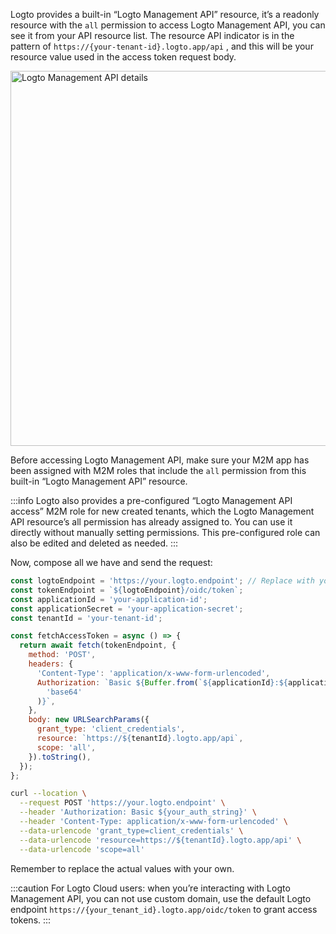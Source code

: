 
Logto provides a built-in “Logto Management API” resource, it’s a readonly resource with the `all` permission to access Logto Management API, you can see it from your API resource list.
The resource API indicator is in the pattern of `https://{your-tenant-id}.logto.app/api` , and this will be your resource value used in the access token request body.

<img alt="Logto Management API details" src="/img/assets/logto-management-api.png" width="600px" />

Before accessing Logto Management API, make sure your M2M app has been assigned with M2M roles that include the `all` permission from this built-in “Logto Management API” resource.

:::info
Logto also provides a pre-configured “Logto Management API access” M2M role for new created tenants, which the Logto Management API resource’s all permission has already assigned to. You can use it directly without manually setting permissions. This pre-configured role can also be edited and deleted as needed.
:::

Now, compose all we have and send the request:

<Tabs>

<TabItem value="Node.js" label="Node.js">

```js
const logtoEndpoint = 'https://your.logto.endpoint'; // Replace with your Logto endpoint
const tokenEndpoint = `${logtoEndpoint}/oidc/token`;
const applicationId = 'your-application-id';
const applicationSecret = 'your-application-secret';
const tenantId = 'your-tenant-id';

const fetchAccessToken = async () => {
  return await fetch(tokenEndpoint, {
    method: 'POST',
    headers: {
      'Content-Type': 'application/x-www-form-urlencoded',
      Authorization: `Basic ${Buffer.from(`${applicationId}:${applicationSecret}`).toString(
        'base64'
      )}`,
    },
    body: new URLSearchParams({
      grant_type: 'client_credentials',
      resource: `https://${tenantId}.logto.app/api`,
      scope: 'all',
    }).toString(),
  });
};
```

</TabItem>

<TabItem value="cURL" label="cURL">

```bash
curl --location \
  --request POST 'https://your.logto.endpoint' \
  --header 'Authorization: Basic ${your_auth_string}' \
  --header 'Content-Type: application/x-www-form-urlencoded' \
  --data-urlencode 'grant_type=client_credentials' \
  --data-urlencode 'resource=https://${tenantId}.logto.app/api' \
  --data-urlencode 'scope=all'
```

Remember to replace the actual values with your own.

</TabItem>

</Tabs>

:::caution
For Logto Cloud users: when you’re interacting with Logto Management API, you can not use custom domain, use the default Logto endpoint `https://{your_tenant_id}.logto.app/oidc/token` to grant access tokens.
:::
